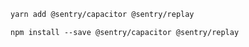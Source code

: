 ```bash {tabTitle: Yarn}
yarn add @sentry/capacitor @sentry/replay
```

```html {tabTitle: npm}
npm install --save @sentry/capacitor @sentry/replay
```
